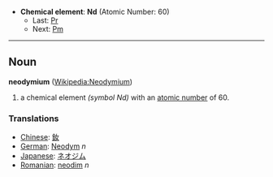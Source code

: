 *'''Chemical element''': '''Nd''' (Atomic Number: 60)
**Last: [[Praseodymium|Pr]]
**Next: [[Promethium|Pm]]
----
== Noun ==
'''neodymium''' ([[en:Neodymium|Wikipedia:Neodymium]])

# a chemical element ''(symbol Nd)'' with an [[atomic number]] of 60.

===Translations===
*[[Chinese]]: [[釹]]
*[[German]]: [[Neodym]] ''n''
*[[Japanese]]: [[ネオジム]]
*[[Romanian]]: [[neodim]] ''n''